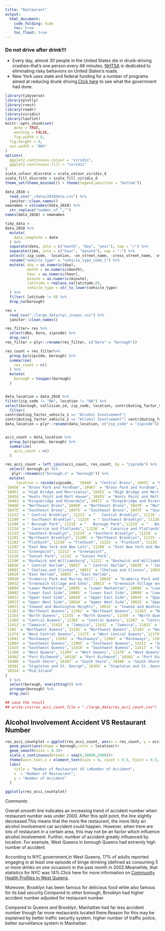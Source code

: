 ```yaml
---
title: "Restaurant"
output: 
  html_document: 
    code_folding: hide
    toc: true
    toc_float: true
---
```

### Do not drive after drink!!!
   + Every day, almost 30 people in the United States die in drunk-driving crashes--that's one person every 48 minutes. [NHTSA](https://www.nhtsa.gov/risky-driving/drunk-driving) is dedicated to eliminating risky behaviors on United States's roads.
   + New York uses state and federal funding for a number of programs aimed at reducing drunk driving.[Click here](https://www.transportation.gov/mission/health/Impaired-Driving-Laws-Enforcement-and-Prevention) to see what the government had done.


```r
library(tidyverse)
library(plotly)
library(rvest)
library(readr)
library(viridis)
library(leaflet)
knitr::opts_chunk$set(
	echo = TRUE,
	warning = FALSE,
	fig.width = 8, 
  fig.height = 6,
  out.width = "90%"
)
options(
  ggplot2.continuous.colour = "viridis",
  ggplot2.continuous.fill = "viridis"
)
scale_colour_discrete = scale_colour_viridis_d
scale_fill_discrete = scale_fill_viridis_d
theme_set(theme_minimal() + theme(legend.position = "bottom"))
```

```r
data_2018 = 
  read_csv("./data/2018data.csv") %>% 
  janitor::clean_names() 
newnames = colnames(data_2018) %>% 
  str_replace("number_of_","") 
names(data_2018) = newnames

tidy_data = 
data_2018 %>% 
  mutate(
    date_complete = date 
  ) %>% 
  separate(date, into = c("month", "day", "year"), sep = "/") %>% 
  separate(time, into = c("hour", "minute"), sep = ":") %>%
  select(-zip_code, -location, -on_street_name, -cross_street_name, -off_street_name,-collision_id,-year) %>% 
  rename("vehicle_type" = "vehicle_type_code_1") %>% 
  mutate( day = as.numeric(day),
          month = as.numeric(month),
          hour = as.numeric(hour),
          minute = as.numeric(minute),
          latitude = replace_na(latitude,0),
          vehicle_type = str_to_lower(vehicle_type)
  ) %>%
  filter( latitude != 0) %>% 
  drop_na(borough)
```


```r
res = 
  read_csv("./large_data/nyc_inspec.csv") %>% 
  janitor::clean_names() 
```


```r
res_filter= res %>% 
  select(dba, boro, zipcode) %>% 
  drop_na()
res_filter = plyr::rename(res_filter, c("boro" = "borough"))

res_count = res_filter%>% 
  group_by(zipcode, borough) %>% 
  summarise(
    res_count = n()
  ) %>% 
  mutate(
    borough = toupper(borough)
  )


data_location = data_2018 %>% 
filter(zip_code != "NA", location != "NA") %>% 
select(borough, collision_id, zip_code, location, contributing_factor_vehicle_1, contributing_factor_vehicle_2, contributing_factor_vehicle_3, contributing_factor_vehicle_4, contributing_factor_vehicle_5) %>% 
  filter(
contributing_factor_vehicle_1 == "Alcohol Involvement"|
contributing_factor_vehicle_2 == "Alcohol Involvement"| contributing_factor_vehicle_3 == "Alcohol Involvement"| contributing_factor_vehicle_4 == "Alcohol Involvement"| contributing_factor_vehicle_5 == "Alcohol Involvement")
data_location = plyr::rename(data_location, c("zip_code" = "zipcode"))


acci_count = data_location %>% 
  group_by(zipcode, borough) %>% 
  summarise(
    acci_count = n()
  )
```  

```r
res_acci_count = left_join(acci_count, res_count, by = "zipcode") %>%
  select(-borough.y) %>% 
   plyr::rename(c("borough.x" = "borough")) %>% 
  mutate(
     location = recode(zipcode,  `10460` = "Central Bronx",`10453` = "Central Bronx",`10457` = "Central Bronx",
`10458` = "Bronx Park and Fordham",`10467` = "Bronx Park and Fordham",`10468` = "Bronx Park and Fordham",
`10451` = "High Bridge and Morrisania",`10452` = "High Bridge and Morrisania",`10456` = "High Bridge and Morrisania",
`10454` = "Hunts Point and Mott Haven",`10455` = "Hunts Point and Mott Haven",`10459` = "Hunts Point and Mott Haven",`10474` = "Hunts Point and Mott Haven",
`10463` = "Kingsbridge and Riverdale",`10471` = "Kingsbridge and Riverdale",
`10466` = "Northeast Bronx",`10469` = "Northeast Bronx",`10470` = "Northeast Bronx",`10475` = "Northeast Bronx",
`10475` = "Southeast Bronx",`10475` = "Southeast Bronx",`10475` = "Southeast Bronx",`10475` = "Southeast Bronx",`10475` = "Southeast Bronx",`10475` = "Southeast Bronx",
`11212` = "	Central Brooklyn",`11213` = "	Central Brooklyn",`11216` = "	Central Brooklyn",`11233` = "	Central Brooklyn",`11238` = "	Central Brooklyn",
`11209` = "	Southwest Brooklyn",`11214` = "	Southwest Brooklyn",`11228` = "Southwest Brooklyn",
`11204` = "	Borough Park",`11218` = "	Borough Park",`11219` = "	Borough Park",`11230` = "	Borough Park",
`11234` = "	Canarsie and Flatlands",`11236` = "	Canarsie and Flatlands",`11239` = "Canarsie and Flatlands",
`11223` = "Southern Brooklyn",`11224` = "Southern Brooklyn",`11229` = "Southern Brooklyn",`11235` = "Southern Brooklyn",
`11201` = "Northwest Brooklyn",`11205` = "Northwest Brooklyn",`11215` = "Northwest Brooklyn",`11217` = "Northwest Brooklyn",`11231` = "Northwest Brooklyn",
`11203` = "Flatbush",`11210` = "Flatbush",`11225` = "Flatbush",`11226` = "Flatbush",
`11207` = "East New York and New Lots",`11208` = "East New York and New Lots",
`11211` = "Greenpoint",`11212` = "Greenpoint",
`11220` = "Sunset Park",`11232` = "Sunset Park",
`11206` = "Bushwick and Williamsburg",`11221` = "Bushwick and Williamsburg",`11237` = "Bushwick and Williamsburg",
`10026` = "	Central Harlem",`10027` = "	Central Harlem",`10030` = "	Central Harlem",`10037` = "	Central Harlem",`10039` = "Central Harlem",
`10001` = "	Chelsea and Clinton",`10011` = "Chelsea and Clinton",`10020` = "Chelsea and Clinton",`10018` = "Chelsea and Clinton",`10019` = "Chelsea and Clinton",`10036` = "Chelsea and Clinton",
`10029` = "East Harlem",`10035` = "East Harlem",
`10010` = "Gramercy Park and Murray Hill",`10016` = "Gramercy Park and Murray Hill",`10017` = "Gramercy Park and Murray Hill",`10022` = "Gramercy Park and Murray Hill",
`10012` = "Greenwich Village and Soho",`10013` = "Greenwich Village and Sohol",`10014` = "Greenwich Village and Soho",
`10004` = "Lower Manhattan",`10005` = "Lower Manhattan",`10006` = "Lower Manhattan",`10007` = "Lower Manhattan",`10038` = "Lower Manhattan",`10280` = "Lower Manhattan",
`10002` = "Lower East Side",`10003` = "Lower East Side",`10009` = "Lower East Side",
`10021` = "Upper East Side",`10028` = "Upper East Side",`10044` = "Upper East Side",`10065` = "Upper East Side",`10075` = "Upper East Side",`10128` = "Upper East Side",
`10023` = "Upper West Side",`10024` = "Upper West Side",`10025` = "Upper West Side",
`10031` = "Inwood and Washington Heights",`10032` = "Inwood and Washington Heights",`10033` = "Inwood and Washington Heights",`10034` = "Inwood and Washington Heights",`10040` = "Inwood and Washington Heights",
`11361` = "Northeast Queens",`11362` = "Northeast Queens",`11363` = "Northeast Queens",`11364` = "Northeast Queens",
`11354` = "North Queens",`11355` = "North Queens",`11356` = "North Queens",`11357` = "North Queens",`11358` = "North Queens",`11359` = "North Queens",`11360` = "North Queens",
`11365` = "Central Queens",`11366` = "Central Queens",`11367` = "Central Queens",
`11412` = "Jamaica",`11423` = "Jamaica",`11432` = "Jamaica",`11433` = "Jamaica",`11434` = "Jamaica",`11435` = "Jamaica",`11436` = "Jamaica",
`1101` = "Northwest Queens",`11102` = "Northwest Queens",`11103` = "Northwest Queens",`11104` = "Northwest Queens",`11105` = "Northwest Queens",`11106` = "Northwest Queens",
`11374` = "West Central Queens",`11375` = "West Central Queens",`11379` = "West Central Queens",`11385` = "West Central Queens",
`11691` = "Rockaways",`11692` = "Rockaways",`11693` = "Rockaways",`11694` = "Rockaways",`11695` = "Rockaways",`11697` = "Rockaways",
`11004` = "Southeast Queens",`11005` = "Southeast Queens",`11411` = "Southeast Queens",`11413` = "Southeast Queens",`11422` = "Southeast Queens",`11426` = "Southeast Queens",`11427` = "Southeast Queens",`11428` = "Southeast Queens",`11429` = "Southeast Queens",
`11415` = "Southwest Queens",`11416` = "Southwest Queens",`11417` = "Southwest Queens",`11418` = "Southwest Queens",`11419` = "Southwest Queenss",`11420` = "Southwest Queens",`11421` = "Southwest Queens",`11414` = "Southwest Queens",
`11368` = "West Queens",`11369` = "West Queens",`11370` = "West Queens",`11372` = "West Queens",`11373` = "West Queens",`11377` = "West Queens",`11378` = "West Queens",
`10302` = "Port Richmond",`10310` = "Port Richmond",`10303` = "Port Richmond",
`10306` = "South Shore",`10307` = "South Shore",`10308` = "South Shore",`10309` = "South Shore",`10312` = "South Shore",
`10301` = "Stapleton and St. George",`10304` = "Stapleton and St. George",`10305` = "Stapleton and St. George",
`10314` = "Mid-Island"
) 
  ) %>% 
  select(borough, everything()) %>% 
  arrange(borough) %>% 
  drop_na()

## save the result
## write.csv(res_acci_count,file = "./large_data/res_acci_count.csv")
```

## Alcohol Involvement Accident VS Restaurant Number
```r
res_acci_countplot = ggplot(res_acci_count, aes(x = res_count, y = acci_count)) +
  geom_point(aes(shape = borough,color = location))+
  geom_smooth(size = 0.3)+
  scale_x_continuous(breaks = seq(0,30000,2000))+
  theme(axis.text.x = element_text(size = 8, vjust = 0.5, hjust = 0.5, angle = 45))+
  labs(
    title = "Number of Restaurant VS \nNumber of Accident",
    x  = "Number of Restaurant",
    y = "Number of Accident"
  )

ggplotly(res_acci_countplot)
```

*Comments*: 

Overall smooth line indicates an increasing trend of accident number when restaurant number was under 2000. After this split point, the line slightly decreased.This means that the more the restaurant, the more likily an alcohol involvement car accident could happen. However, when trere are lots of restaurant in a certain area, this may not be an factor which influence alcohol involvement. Further, number of accident greatly influenced by location. For example, West Queens in borough Queens had extremly high number of accident. 

According to NYC government,in West Queens, 17% of adults reported engaging in at least one episode of binge drinking (defined as consuming 5 or more drinks on one occasion) in the past month in 2002.Meanwhile, that statistics for NYC was 14%.Click here for more information on [Community Health Profiles in West Queens](https://www1.nyc.gov/assets/doh/downloads/pdf/data/2006chp-402.pdf).

Moreover, Brooklyn has been famous for delicious food while also famous for its bad security.Compared to other borough, Brooklyn had higher accident number adjusted for restaurant number. 

Compared to Queens and Brooklyn, Manhattan had far less accident number though far more restaurants located there.Reason for this may be explained by better traffic security system, higher number of traffic police, better surveillance system in Manhattan.
